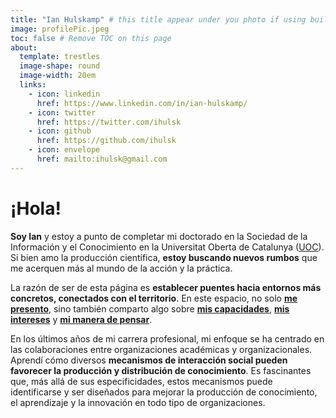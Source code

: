 ```yaml
---
title: "Ian Hulskamp" # this title appear under you photo if using built-in template
image: profilePic.jpeg 
toc: false # Remove TOC on this page
about: 
  template: trestles
  image-shape: round
  image-width: 20em 
  links: 
    - icon: linkedin
      href: https://www.linkedin.com/in/ian-hulskamp/
    - icon: twitter
      href: https://twitter.com/ihulsk
    - icon: github
      href: https://github.com/ihulsk
    - icon: envelope
      href: mailto:ihulsk@gmail.com
---
```


# ¡Hola!

::: justified
**Soy Ian** y estoy a punto de completar mi doctorado en la Sociedad de la Información y el Conocimiento en la Universitat Oberta de Catalunya ([UOC](https://www.uoc.edu/portal/es/index.html)). Si bien amo la producción científica, **estoy buscando nuevos rumbos** que me acerquen más al mundo de la acción y la práctica.

La razón de ser de esta página es **establecer puentes hacia entornos más concretos, conectados con el territorio**. En este espacio, no solo [**me presento**](https://ihulsk.github.io/about.html), sino también comparto algo sobre [**mis capacidades**](https://ihulsk.github.io/skills.html), [**mis intereses**](https://ihulsk.github.io/interests.html) y [**mi manera de pensar**](https://ihulsk.github.io/blog.html).

En los últimos años de mi carrera profesional, mi enfoque se ha centrado en las colaboraciones entre organizaciones académicas y organizacionales. Aprendí cómo diversos **mecanismos de interacción social pueden favorecer la producción y distribución de conocimiento**. Es fascinantes que, más allá de sus especificidades, estos mecanismos puede identificarse y ser diseñados para mejorar la producción de conocimiento, el aprendizaje y la innovación en todo tipo de organizaciones.
:::
